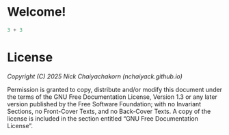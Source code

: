 # Welcome!

```python
3 + 3
```


# License

 *Copyright (C) 2025 Nick Chaiyachakorn (nchaiyack.github.io)*

Permission is granted to copy, distribute and/or modify this document under the terms of the GNU Free Documentation License, Version 1.3 or any later version published by the Free Software Foundation; with no Invariant Sections, no Front-Cover Texts, and no Back-Cover Texts. A copy of the license is included in the section entitled "GNU Free Documentation License".